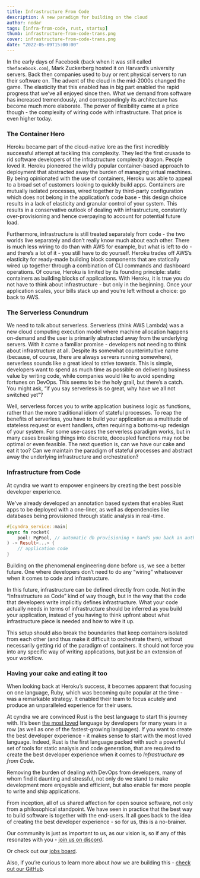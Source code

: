```yaml
---
title: Infrastructure From Code
description: A new paradigm for building on the cloud
author: nodar
tags: [infra-from-code, rust, startup]
thumb: infrastructure-from-code-trans.png
cover: infrastructure-from-code-trans.png
date: "2022-05-09T15:00:00"
---
```


In the early days of Facebook (back when it was still called `thefacebook.com`), Mark Zuckerberg hosted it on Harvard’s university servers. Back then companies used to buy or rent physical servers to run their software on. The advent of the cloud in the mid-2000s changed the game. The elasticity that this enabled has in big part enabled the rapid progress that we’ve all enjoyed since then. What we demand from software has increased tremendously, and correspondingly its architecture has become much more elaborate. The power of flexibility came at a price though - the complexity of wiring code with infrastructure. That price is even higher today.

### The Container Hero

Heroku became part of the cloud-native lore as the first incredibly successful attempt at tackling this complexity. They led the first crusade to rid software developers of the infrastructure complexity dragon. People loved it. Heroku pioneered the wildly popular container-based approach to deployment that abstracted away the burden of managing virtual machines. By being opinionated with the use of containers, Heroku was able to appeal to a broad set of customers looking to quickly build apps. Containers are mutually isolated processes, wired together by third-party configuration which does not belong in the application’s code base - this design choice results in a lack of elasticity and granular control of your system. This results in a conservative outlook of dealing with infrastructure, constantly over-provisioning and hence overpaying to account for potential future load.

Furthermore, infrastructure is still treated separately from code - the two worlds live separately and don’t really know much about each other. There is much less wiring to do than with AWS for example, but what is left to do - and there’s a lot of it - you still have to do yourself. Heroku trades off AWS’s elasticity for ready-made building block components that are statically wired up together through a combination of CLI commands and dashboard operations. Of course, Heroku is limited by its founding principle: static containers as building blocks of applications. With Heroku, it is true you do not have to think about infrastructure - but only in the beginning. Once your application scales, your bills stack up and you’re left without a choice: go back to AWS.

### The Serverless Conundrum

We need to talk about serverless. Serverless (think AWS Lambda) was a new cloud computing execution model where machine allocation happens on-demand and the user is primarily abstracted away from the underlying servers. With it came a familiar promise - developers not needing to think about infrastructure at all. Despite its somewhat counterintuitive name (because, of course, there are always servers running somewhere), serverless sounds like a great ideal to strive towards. This is simple, developers want to spend as much time as possible on delivering business value by writing code, while companies would like to avoid spending fortunes on DevOps. This seems to be the holy grail, but there’s a catch. You might ask, “if you say serverless is so great, why have we all not switched yet”?

Well, serverless forces you to write application business logic as functions, rather than the more traditional idiom of stateful processes. To reap the benefits of serverless, you have to build your application as a multitude of stateless request or event handlers, often requiring a bottoms-up redesign of your system. For some use-cases the serverless paradigm works, but in many cases breaking things into discrete, decoupled functions may not be optimal or even feasible. The next question is, can we have our cake and eat it too? Can we maintain the paradigm of stateful processes and abstract away the underlying infrastructure and orchestration?

### Infrastructure from Code

At cyndra we want to empower engineers by creating the best possible developer experience.

We've already developed an annotation based system that enables Rust apps to be deployed with a one-liner, as well as dependencies like databases being provisioned through static analysis in real-time.

```rust
#[cyndra_service::main]
async fn rocket(
    pool: PgPool, // automatic db provisioning + hands you back an authenticated connection pool
) -> Result<...> {
    // application code
}
```

Building on the phenomenal engineering done before us, we see a better future. One where developers don’t need to do any “wiring” whatsoever when it comes to code and infrastructure.

In this future, infrastructure can be defined directly from code. Not in the “Infrastructure as Code” kind of way though, but in the way that the code that developers write implicitly defines infrastructure. What your code actually needs in terms of infrastructure should be inferred as you build your application, instead of you having to think upfront about what infrastructure piece is needed and how to wire it up.

This setup should also break the boundaries that keep containers isolated from each other (and thus make it difficult to orchestrate them), without necessarily getting rid of the paradigm of containers. It should not force you into any specific way of writing applications, but just be an extension of your workflow.

### Having your cake and eating it too

When looking back at Heroku’s success, it becomes apparent that focusing on one language, Ruby, which was becoming quite popular at the time - was a remarkable strategy. It enabled their team to focus acutely and produce an unparalleled experience for their users.

At cyndra we are convinced Rust is the best language to start this journey with. It’s been [the most loved](https://www.cantorsparadise.com/the-most-loved-programming-language-in-the-world-5220475fcc22) language by developers for many years in a row (as well as one of the fastest-growing languages). If you want to create the best developer experience - it makes sense to start with the most loved language. Indeed, Rust is the first language packed with such a powerful set of tools for static analysis and code generation, that are required to create the best developer experience when it comes to _Infrastructure ~~as~~ from Code_.

Removing the burden of dealing with DevOps from developers, many of whom find it daunting and stressful, not only do we stand to make development more enjoyable and efficient, but also enable far more people to write and ship applications.

From inception, all of us shared affection for open source software, not only from a philosophical standpoint. We have seen in practice that the best way to build software is together with the end-users. It all goes back to the idea of creating the best developer experience - so for us, this is a no-brainer.

Our community is just as important to us, as our vision is, so if any of this resonates with you - [join us on discord](https://discord.gg/cyndra).

Or check out our [jobs board](https://www.workatastartup.com/companies/cyndra).

Also, if you’re curious to learn more about _how_ we are building this - [check out our GitHub](https://github.com/getsynth/cyndra).

